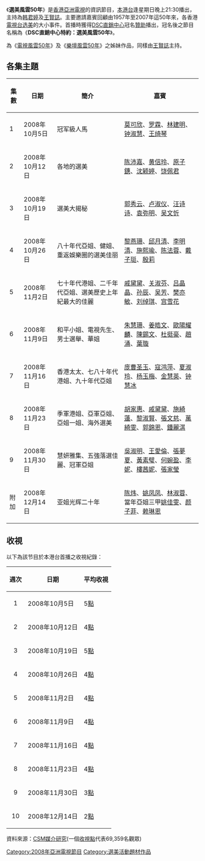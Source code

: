 {{電視節目信息框
| 顏色       = 
| 名稱       = 选美風雲50年
| 圖片       = 
| 圖說       = 
| 類型       = 清談式[[電視節目|電視節目]]
| 主持       = [[王賢誌|王賢誌]]、[[韩君婷|韩君婷]]
| 旁白       = 
| 主題曲     = 
| 片頭曲     = 
| 片尾曲     = 
| 作曲       = 
| 國家       = {{HKG}}
| 語言       = [[粵語|粵語]]
| 每集列表   = 
| 監製   = 麥鎮東
| 副製片人   = 
| 製作公司 = [[亞洲電視|亞洲電視]]
| 編審       = 
| 剪輯       = 
| 每集長     = 約60分鐘（連廣告）
| 頻道       = [[本港台|本港台]]
| 電視網     = [[本港台|本港台]]
| 電視臺     = 
| 視頻制式   = 576i
| 音頻制式   = 立體聲
| 首播國家   = [[中國|中國]]
| 首播地區   = [[香港|香港]]
| 開始 = 2008年10月5日
| 結束 = 2008年12月14日
| 集數 = 9+1 
| 官方網站   = 
}}

《'''選美風雲50年'''》是[[香港|香港]][[亞洲電視|亞洲電視]]的資訊節目，[[本港台|本港台]]逢星期日晚上21:30播出，主持為[[韩君婷|韩君婷]]及[[王賢誌|王賢誌]]。主要邀請嘉賓回顧由1957年至2007年這50年來，各香港[[電視台|電視台]][[选美|选美]]的大小事件。首播時獲得[[DSC直銷中心|DSC直銷中心]]冠名[[贊助|贊助]]播出，冠名後之節目名稱為《'''DSC直銷中心特約：選美風雲50年'''》。

為《[[電視風雲50年|電視風雲50年]]》及《[[樂壇風雲50年|樂壇風雲50年]]》之姊妹作品，同樣由[[王賢誌|王賢誌]]主持。

==各集主題==
{|class=wikitable
!集數!!日期!!簡介!!嘉賓
|-
|1
|2008年10月5日
|冠军級人馬
|[[莫可欣|莫可欣]]、[[罗霖|罗霖]]、[[林建明|林建明]]、[[钟淑慧|钟淑慧]]、[[王绮琴|王绮琴]]
|-
|2
|2008年10月12日
|各地的選美
|[[陈沛嘉|陈沛嘉]]、[[黄信玲|黄信玲]]、[[原子鏸|原子鏸]]、[[沈颖婷|沈颖婷]]、[[饶佩君|饶佩君]]
|-
|3
|2008年10月19日
|選美大揭秘
|[[郭秀云|郭秀云]]、[[卢淑仪_(加拿大)|卢淑仪]]、[[汪诗诗|汪诗诗]]、[[袁弥明|袁弥明]]、[[吴文忻|吴文忻]]
|-
|4
|2008年10月26日
|八十年代亞姐、健姐、重返娛樂圈的選美佳丽
|[[黎燕珊|黎燕珊]]、[[邱月清|邱月清]]、[[李明清|李明清]]、[[施熙瑜|施熙瑜]]、[[陈法蓉|陈法蓉]]、[[戴子珽|戴子珽]]、[[殷莉|殷莉]]
|-
|5
|2008年11月2日
|七十年代港姐、二千年代亞姐、選美歷史上年紀最大的佳麗
|[[戚黛黛|戚黛黛]]、[[关淑芬|关淑芬]]、[[吕晶晶|吕晶晶]]、[[孙辰|孙辰]]、[[吴芳|吴芳]]、[[樊亦敏|樊亦敏]]、[[刘绰琪|刘绰琪]]、[[宫雪花|宫雪花]]
|-
|6
|2008年11月9日
|和平小姐、電視先生、男士選舉、華姐
|[[朱慧珊|朱慧珊]]、[[姜皓文|姜皓文]]、[[歐陽耀麟|歐陽耀麟]]、[[陳錫文|陳錫文]]、[[杜挺豪|杜挺豪]]、[[趙涌|趙涌]]、[[葉璇|葉璇]]
|-
|7
|2008年11月16日
|香港太太、七八十年代港姐、九十年代亞姐
|[[庞曹圣玉|庞曹圣玉]]、[[寇鸿萍|寇鸿萍]]、[[夏淑玲|夏淑玲]]、[[杨玉梅|杨玉梅]]、[[殷寧|金慧英]]、[[钟慧冰|钟慧冰]]
|-
|8
|2008年11月23日
|季軍港姐、亞軍亞姐、亞姐一姐、海外選美
|[[胡家惠|胡家惠]]、[[戚黛黛|戚黛黛]]、[[施綺蓮|施綺蓮]]、[[黎淑賢|黎淑賢]]、[[張文慈|張文慈]]、[[萬綺雯|萬綺雯]]、[[郭錦恩|郭錦恩]]、[[鍾麗淇|鍾麗淇]]
|-
|9
|2008年11月30日
|慧妍雅集、五強落選佳麗、冠軍亞姐
|[[吳淑明|吳淑明]]、[[王愛倫|王愛倫]]、[[張夢夏|張夢夏]]、[[黃素璧|黃素璧]]、[[何婉盈|何婉盈]]、[[李妮|李妮]]、[[樓茜妮|樓茜妮]]、[[張家瑩|張家瑩]]
|-
|附加
|2008年12月14日
|亚姐光辉二十年
|[[陈炜|陈炜]]、[[姚凤凤|姚凤凤]]、[[林淑蓉|林淑蓉]]、當年亞姐三甲[[姚佳雯|姚佳雯]]、[[颜子菲|颜子菲]]、[[赖琳恩|赖琳恩]]
|}

==收視==
以下為該节目於本港台首播之收視紀錄：
{| border=1
!週次!!日期!!平均收視
|-
|align=center|1||2008年10月5日||5[[收視點|點]]
|-
|align=center|2||2008年10月12日||4[[收視點|點]]
|-
|align=center|3||2008年10月19日||5[[收視點|點]]
|-
|align=center|4||2008年10月26日||4[[收視點|點]]
|-
|align=center|5||2008年11月2日||4[[收視點|點]]
|-
|align=center|6||2008年11月9日||4[[收視點|點]]
|-
|align=center|7||2008年11月16日||4[[收視點|點]]
|-
|align=center|8||2008年11月23日||4[[收視點|點]]
|-
|align=center|9||2008年11月30日||3[[收視點|點]]
|-
|align=center|10||2008年12月14日||2[[收視點|點]]
|}
資料來源：[[CSM媒介研究|CSM媒介研究]](一個[[收視點|收視點]]代表69,359名觀眾)

[[Category:2008年亞洲電視節目|Category:2008年亞洲電視節目]]
[[Category:選美活動題材作品|Category:選美活動題材作品]]